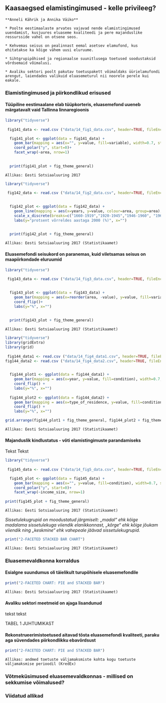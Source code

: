 ## Kaasaegsed elamistingimused - kelle privileeg? {#chapter14 .chapter_section .chapter1_section}

```block
**Anneli Kährik ja Annika Väiko**
```

```block
* Poolte eestimaalaste arvates vajavad nende elamistingimused uuendamist, kusjuures eluaseme kvaliteedi ja pere majanduslike ressursside vahel on otsene seos.

* Kehvemas seisus on pealinnast eemal asetsev elamufond, kus ehitatakse ka kõige vähem uusi eluruume.

* Sihtgrupipõhised ja regionaalse suunitlusega toetused soodustaksid võrdsemaid võimalusi.

* Avaliku sektori poolt pakutav toetuspakett võimaldaks üürielamufondi arengut, laiendades valikuid eluasemeturul nii noorele perele kui eakale.

```

### Elamistingimused ja piirkondlikud erisused {.chapter1_section}

#### Tüüpiline eestimaalane elab tüüpkorteris, eluasemefond uueneb märgatavalt vaid Tallinna linnaregioonis

```r

library("tidyverse")
  
 fig141_data <- read.csv ("data/14_fig1_data.csv", header=TRUE, fileEncoding="utf-8")

  fig141_plot <- ggplot(data = fig141_data) +
    geom_bar(mapping = aes(x="", y=value, fill=variable), width=0.7, stat="identity") +
    coord_polar("y", start=0)+
    facet_wrap(~area, nrow=1) 
  
  
  print(fig141_plot + fig_theme_general)

```

```block
Allikas: Eesti Sotsiaaluuring 2017
```

```r

library("tidyverse")
  
 fig142_data <- read.csv ("data/14_fig2_data.csv", header=TRUE, fileEncoding="utf-8")
 

  fig142_plot <- ggplot(data = fig142_data) +
    geom_line(mapping = aes(x=years, y=value, colour=area, group=area), size=1.2) +
    scale_x_discrete(breaks=c("1660-1919","1920-1945","1946-1960", "1961-1990", "1991-2000", "2001+")) +
    labs(y="protsent võrreldes aastaga 2000 (%)", x="")
  
  
  print(fig142_plot + fig_theme_general)

```


```block
Allikas: Eesti Sotsiaaluuring 2017 (Statistikaamet)
```

#### Eluasemefondi seisukord on paranemas, kuid viletsamas seisus on maapiirkondade eluruumid

```r

library("tidyverse")
  
 fig143_data <- read.csv ("data/14_fig3_data.csv", header=TRUE, fileEncoding="utf-8")
 

  fig143_plot <- ggplot(data = fig143_data) +
    geom_bar(mapping = aes(x=reorder(area, -value), y=value, fill=variable),position = "dodge", width=0.7, stat="identity") +
    coord_flip()+
    labs(y="%", x="")
  
  
  print(fig143_plot + fig_theme_general)

```

```block
Allikas: Eesti Sotsiaaluuring 2017 (Statistikaamet)
```

```r

library("tidyverse")
library(gridExtra)
library(grid)
  
 fig144_data1 <- read.csv ("data/14_fig4_data1.csv", header=TRUE, fileEncoding="utf-8")
fig144_data2 <- read.csv ("data/14_fig4_data2.csv", header=TRUE, fileEncoding="utf-8")
 

  fig144_plot1 <- ggplot(data = fig144_data1) +
    geom_bar(mapping = aes(x=year, y=value, fill=condition), width=0.7, stat="identity") +
    coord_flip() +
    labs(y="%", x="")
  
  fig144_plot2 <- ggplot(data = fig144_data2) +
    geom_bar(mapping = aes(x=type_of_residence, y=value, fill=condition), width=0.7, stat="identity") +
    coord_flip() +
    labs(y="%", x="")

grid.arrange(fig144_plot1 + fig_theme_general, fig144_plot2 + fig_theme_general, ncol = 2)
```

```block
Allikas: Eesti Sotsiaaluuring 2017 (Statistikaamet)
```

#### Majanduslik kindlustatus - võti elamistingimuste parandamiseks

Tekst Tekst

```r

library("tidyverse")
  
 fig145_data <- read.csv ("data/14_fig5_data.csv", header=TRUE, fileEncoding="utf-8")

  fig145_plot <- ggplot(data = fig145_data) +
    geom_bar(mapping = aes(x="", y=value, fill=condition), width=0.7, stat="identity") +
    coord_polar("y", start=0)+
    facet_wrap(~income_size, nrow=1)
  
print(fig145_plot + fig_theme_general)
```

```block
Allikas: Eesti Sotsiaaluuring 2017 (Statistikaamet)
```

*Sissetulekugrupid on moodustatud järgmiselt: „madal“ ehk kõige madalama sissetulekuga viiendik elanikkonnast, „kõrge“ ehk kõige jõukam viiendik ning „keskmine“ ehk vahepeale jäävad sissetulekugrupid.*

```r

print("2-FACETED STACKED BAR CHART")
```

```block
Allikas: Eesti Sotsiaaluuring 2017 (Statistikaamet)
```

### Eluasemevaldkonna korraldus

#### Esialgne suundumus oli täielikult turupõhisele eluasemefondile

```r

print("2-FACETED CHART: PIE and STACKED BAR")
```

```block
Allikas: Eesti Sotsiaaluuring 2017 (Statistikaamet)
```

#### Avaliku sektori meetmeid on ajaga lisandunud
tekst tekst

TABEL 1
JUHTUMIKAST

#### Rekonstrueerimistoetused aitavad tõsta eluasemefondi kvaliteeti, paraku aga süvendades piirkondlikku ebavõrdsust

```r

print("2-FACETED CHART: PIE and STACKED BAR")
```

```block
Allikas: andmed toetuste väljamaksmiste kohta kogu toetuste väljamaksmise perioodil (KredEx)
```

### Võtmeküsimused eluasemevaldkonnas - millised on sekkumise võimalused?

### Viidatud allikad {-.subreferences}